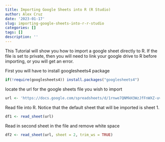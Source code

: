 ```yaml
---
title: Importing Google Sheets into R (R Studio)
author: Alex Cruz
date: '2023-01-17'
slug: importing-google-sheets-into-r-r-studio
categories: []
tags: []
description: ''
---
```


This Tutorial will show you how to import a google sheet directly to R.  If the file is set to private, then you will need to link your google drive to R before importing, or you will get an error.

First you will have to install googlesheets4 package
```r
if(!require(googlesheets4)) install.packages("googlesheets4")
```

locate the url for the google sheets file you wish to import
```r
url <- 'https://docs.google.com/spreadsheets/d/1rnwe7QNMkH3WzJfFnWXZ-uvgWxTm1X4yajAEyQKEbGY/edit#gid=0'
```

Read file into R.  Notice that the default sheet that will be imported is sheet 1.
```r
df1 <- read_sheet(url)
```

Read in second sheet in the file and remove white space
```r
df2 <- read_sheet(url, sheet = 2, trim_ws = TRUE)
```



